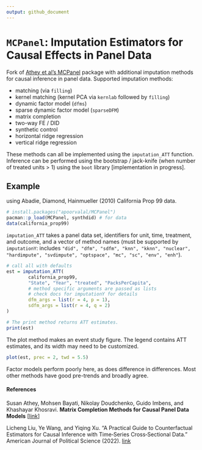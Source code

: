 ```yaml
---
output: github_document
---
```


# `MCPanel`: Imputation Estimators for Causal Effects in Panel Data

Fork of [Athey et al's MCPanel](https://github.com/susanathey/MCPanel/) package with additional imputation methods for causal inference in panel data. Supported imputation methods:

+ matching (via `filling`)
+ kernel matching  (kernel PCA via `kernlab` followed by `filling`)
+ dynamic factor model (`dfms`)
+ sparse dynamic factor model (`sparseDFM`)
+ matrix completion
+ two-way FE / DID
+ synthetic control
+ horizontal ridge regression
+ vertical ridge regression

These methods can all be implemented using the `imputation_ATT` function. Inference can be performed using the bootstrap / jack-knife (when number of treated units > 1) using the `boot` library [implementation in progress].

## Example

using Abadie, Diamond, Hainmueller (2010) California Prop 99 data.

```r
# install.packages("apoorvalal/MCPanel")
pacman::p_load(MCPanel, synthdid) # for data
data(california_prop99)
```

`imputation_ATT` takes a panel data set, identifiers for unit, time, treatment, and outcome, and a vector of method names (must be supported by `imputationY`: includes `"did", "dfm", "sdfm", "knn", "kknn", "nuclear", "hardimpute", "svdimpute", "optspace", "mc", "sc", "env", "enh"`).


```r
# call all with defaults
est = imputation_ATT(
		california_prop99,
		"State", "Year", "treated", "PacksPerCapita",
		# method specific arguments are passed as lists
		# check docs for imputationY for details
		dfm_args = list(r = 4, p = 1),
		sdfm_args = list(r = 4, q = 2)
)

# The print method returns ATT estimates.
print(est)
```

The plot method makes an event study figure. The legend contains ATT estimates, and its width may need to be customized.

```r
plot(est, prec = 2, twd = 5.5)
```

Factor models perform poorly here, as does difference in differences. Most other methods have good pre-trends and broadly agree.

#### References

Susan Athey, Mohsen Bayati, Nikolay Doudchenko, Guido Imbens, and Khashayar Khosravi. <b>Matrix Completion Methods for Causal Panel Data Models</b> [<a href="http://arxiv.org/abs/1710.10251">link</a>]

Licheng Liu, Ye Wang, and Yiqing Xu. "A Practical Guide to Counterfactual Estimators for Causal Inference with Time‐Series Cross‐Sectional Data." American Journal of Political Science (2022). [link](https://arxiv.org/abs/2107.00856)
